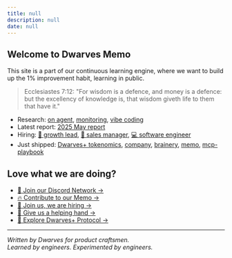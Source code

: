 ```yaml
---
title: null
description: null
date: null
---
```


## Welcome to Dwarves Memo

This site is a part of our continuous learning engine, where we want to build up the 1% improvement habit, learning in public.

> Ecclesiastes 7:12:
> "For wisdom is a defence, and money is a defence: but the excellency of knowledge is, that wisdom giveth life to them that have it."

- Research: [on agent](updates/arc/on-agent.md), [monitoring](updates/build-log/monitoring/readme.md), [vibe coding](updates/build-log/vibe-coding/readme.md)
- Latest report: [2025 May report](updates/forward/2025-05.md)
- Hiring: [🧠 growth lead](careers/open-positions/growth-lead.md), [💼 sales manager](careers/open-positions/sales-manager.md), [💻 software engineer](careers/open-positions/software-engineer.md)
- Just shipped: [Dwarves+ tokenomics](misc/tokenomics/README.md), [company](updates/build-log/company/readme.md), [brainery](updates/build-log/brainery/readme.md), [memo](updates/build-log/memo/readme.md), [mcp-playbook](updates/build-log/playbook/readme.md)

<If condition={memosWithTags}>
  <WorthReading 
    memos={memosWithTags}
    blocks={[
      {
        title: 'Engineering',
        subtitle: 'Craftsmen knowledge',
        tag: 'engineering',
      },
      {
        title: 'Blockchain',
        subtitle: 'Decentralized future',
        tag: 'blockchain',
      },
      {
        title: 'Wealth',
        subtitle: 'Growth and prosperity',
        tag: 'market-report',
      },
      {
        title: 'Artificial Intelligence',
        subtitle: 'Pushing human limits',
        tag: 'AI',
      },
    ]} />
</If>

<If condition={memosWithTags}>
  <MemoFilterList title="Latest memos" all={memosWithTags} filters={['web3', 'design', 'culture']} />
</If>

<TagsMarquee directoryTree={directoryTree} />

<div className="love-watch-we-are-doing">
  <h2>
    Love what we are doing?
  </h2>
  <ul>
    <li>
      <a
        href="https://discord.gg/dfoundation"
        className="text-primary text-sm" >
        🩷 Join our Discord Network →
      </a>
    </li>
    <li>
      <a
        href="https://github.com/dwarvesf/playground"
        className="!text-primary text-sm" >
        🔥 Contribute to our Memo →
      </a>
    </li>
    <li>
      <a
        href="https://careers.d.foundation/"
        className="text-primary text-sm" >
        🤝 Join us, we are hiring →
      </a>
    </li>
    <li>
      <a
        href="http://memo.d.foundation/earn/"
        className="text-primary text-sm" >
        🙋 Give us a helping hand →
      </a>
    </li>
    <li>
      <a
        href="/misc/tokenomics/"
        className="text-primary text-sm" >
        🚀 Explore Dwarves+ Protocol →
      </a>
    </li>
  </ul>
</div>

---

_Written by Dwarves for product craftsmen._\
_Learned by engineers. Experimented by engineers._
